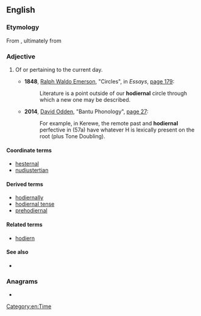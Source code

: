 ==English==

===Etymology===
From {{suffix|hodiern|al|lang=en}}, ultimately from {{etyl|la|en}} {{m|la|hodiernus}}

===Adjective===
{{head|en|adjective}}

# {{lb|en|rare}} Of or pertaining to the current day.
#* '''1848''', [[w:Ralph Waldo Emerson|Ralph Waldo Emerson]], "Circles", in ''Essays'', [http://books.google.com/books?id=1CQEAAAAQAAJ&pg=PA179 page 179]:
#*: Literature is a point outside of our '''hodiernal''' circle through which a new one may be described.
#* '''2014''', [[w:David Odden|David Odden]], "Bantu Phonology", [https://chalk.uchicago.edu/bbcswebdav/pid-2379711-dt-content-rid-4793894_1/courses/2014.04.2603786001/BantuPhonology.pdf page 27]:
#*: For example, in Kerewe, the remote past and '''hodiernal''' perfective in (57a) have whatever H is lexically present on the root (plus Tone Doubling).

====Coordinate terms====
* [[hesternal]]
* [[nudiustertian]]

====Derived terms====
* [[hodiernally]]
* [[hodiernal tense]]
* [[prehodiernal]]

====Related terms====
* [[hodiern]]

====See also====
* {{pedialite|Hodiernal tense}}

===Anagrams===
* {{anagrams|en|Holderian}}

[[Category:en:Time]]